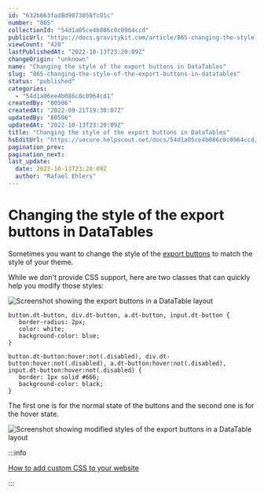 ```yaml
---
id: "632b663fad8d9073058fc01c"
number: "865"
collectionId: "54d1a05ce4b086c0c0964ccd"
publicUrl: "https://docs.gravitykit.com/article/865-changing-the-style-of-the-export-buttons-in-datatables"
viewCount: "420"
lastPublishedAt: "2022-10-13T23:20:09Z"
changeOrigin: "unknown"
name: "Changing the style of the export buttons in DataTables"
slug: "865-changing-the-style-of-the-export-buttons-in-datatables"
status: "published"
categories: 
  - "54d1a06ee4b086c0c0964cd1"
createdBy: "80506"
createdAt: "2022-09-21T19:30:07Z"
updatedBy: "80506"
updatedAt: "2022-10-13T23:20:09Z"
title: "Changing the style of the export buttons in DataTables"
hsEditUrl: "https://secure.helpscout.net/docs/54d1a05ce4b086c0c0964ccd/article/632b663fad8d9073058fc01c"
pagination_prev: 
pagination_next: 
last_update:
  date: 2022-10-13T23:20:09Z
  author: "Rafael Ehlers"
---
```


# Changing the style of the export buttons in DataTables

Sometimes you want to change the style of the [export buttons](https://docs.gravitykit.com/article/710-datatables-buttons) to match the style of your theme.

While we don't provide CSS support, here are two classes that can quickly help you modify those styles:

![Screenshot showing the export buttons in a DataTable layout](https://s3.amazonaws.com/helpscout.net/docs/assets/54c58489e4b051242988532c/images/632b66fcad8d9073058fc028/file-gqvpYx63Vb.png)

```
button.dt-button, div.dt-button, a.dt-button, input.dt-button {
   border-radius: 2px;
   color: white;
   background-color: blue;
}

button.dt-button:hover:not(.disabled), div.dt-button:hover:not(.disabled), a.dt-button:hover:not(.disabled), input.dt-button:hover:not(.disabled) {
   border: 1px solid #666;
   background-color: black;
}
```

The first one is for the normal state of the buttons and the second one is for the hover state.

![Screenshot showing modified styles of the export buttons in a DataTable layout](https://s3.amazonaws.com/helpscout.net/docs/assets/54c58489e4b051242988532c/images/632b675ae5ea7f482dc3d9ce/file-TcQHBh13ta.png)


:::info

[How to add custom CSS to your website](https://docs.gravitykit.com/article/246-adding-custom-css-to-your-website)

:::

 